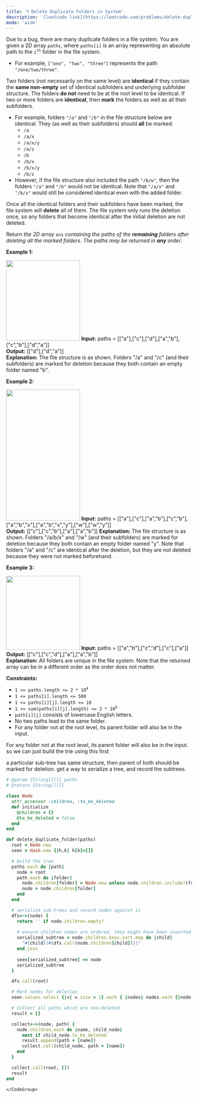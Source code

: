 ```yaml
---
title: '❗️ Delete Duplicate Folders in System'
description: '[leetcode link](https://leetcode.com/problems/delete-duplicate-folders-in-system/description/)'
mode: 'wide'
---
```

<Tabs>
  <Tab title="Question" icon="circle-question" iconType="regular">
    <Card>
      <p>Due to a bug, there are many duplicate folders in a file system. You are given a 2D array <code>paths</code>, where <code>paths[i]</code> is an array representing an absolute path to the <code>i<sup>th</sup></code> folder in the file system.</p>  <ul>  <li>For example, <code>[&quot;one&quot;, &quot;two&quot;, &quot;three&quot;]</code> represents the path <code>&quot;/one/two/three&quot;</code>.</li> </ul>  <p>Two folders (not necessarily on the same level) are <strong>identical</strong> if they contain the <strong>same non-empty</strong> set of identical subfolders and underlying subfolder structure. The folders <strong>do not</strong> need to be at the root level to be identical. If two or more folders are <strong>identical</strong>, then <strong>mark</strong> the folders as well as all their subfolders.</p>  <ul>  <li>For example, folders <code>&quot;/a&quot;</code> and <code>&quot;/b&quot;</code> in the file structure below are identical. They (as well as their subfolders) should <strong>all</strong> be marked:   <ul>   <li><code>/a</code></li>   <li><code>/a/x</code></li>   <li><code>/a/x/y</code></li>   <li><code>/a/z</code></li>   <li><code>/b</code></li>   <li><code>/b/x</code></li>   <li><code>/b/x/y</code></li>   <li><code>/b/z</code></li>  </ul>  </li>  <li>However, if the file structure also included the path <code>&quot;/b/w&quot;</code>, then the folders <code>&quot;/a&quot;</code> and <code>&quot;/b&quot;</code> would not be identical. Note that <code>&quot;/a/x&quot;</code> and <code>&quot;/b/x&quot;</code> would still be considered identical even with the added folder.</li> </ul>  <p>Once all the identical folders and their subfolders have been marked, the file system will <strong>delete</strong> all of them. The file system only runs the deletion once, so any folders that become identical after the initial deletion are not deleted.</p>  <p>Return <em>the 2D array </em><code>ans</code> <em>containing the paths of the <strong>remaining</strong> folders after deleting all the marked folders. The paths may be returned in <strong>any</strong> order</em>.</p>   <p><strong class="example">Example 1:</strong></p> <img alt="" src="https://assets.leetcode.com/uploads/2021/07/19/lc-dupfolder1.jpg" style="width: 200px; height: 218px;" />  <strong>Input:</strong> paths = [[&quot;a&quot;],[&quot;c&quot;],[&quot;d&quot;],[&quot;a&quot;,&quot;b&quot;],[&quot;c&quot;,&quot;b&quot;],[&quot;d&quot;,&quot;a&quot;]] <br/> <strong>Output:</strong> [[&quot;d&quot;],[&quot;d&quot;,&quot;a&quot;]] <br/> <strong>Explanation:</strong> The file structure is as shown. Folders &quot;/a&quot; and &quot;/c&quot; (and their subfolders) are marked for deletion because they both contain an empty folder named &quot;b&quot;.   <p><strong class="example">Example 2:</strong></p> <img alt="" src="https://assets.leetcode.com/uploads/2021/07/19/lc-dupfolder2.jpg" style="width: 200px; height: 355px;" />  <strong>Input:</strong> paths = [[&quot;a&quot;],[&quot;c&quot;],[&quot;a&quot;,&quot;b&quot;],[&quot;c&quot;,&quot;b&quot;],[&quot;a&quot;,&quot;b&quot;,&quot;x&quot;],[&quot;a&quot;,&quot;b&quot;,&quot;x&quot;,&quot;y&quot;],[&quot;w&quot;],[&quot;w&quot;,&quot;y&quot;]] <br/> <strong>Output:</strong> [[&quot;c&quot;],[&quot;c&quot;,&quot;b&quot;],[&quot;a&quot;],[&quot;a&quot;,&quot;b&quot;]] <strong>Explanation: </strong>The file structure is as shown.  Folders &quot;/a/b/x&quot; and &quot;/w&quot; (and their subfolders) are marked for deletion because they both contain an empty folder named &quot;y&quot;. Note that folders &quot;/a&quot; and &quot;/c&quot; are identical after the deletion, but they are not deleted because they were not marked beforehand.   <p><strong class="example">Example 3:</strong></p> <img alt="" src="https://assets.leetcode.com/uploads/2021/07/19/lc-dupfolder3.jpg" style="width: 200px; height: 201px;" />  <strong>Input:</strong> paths = [[&quot;a&quot;,&quot;b&quot;],[&quot;c&quot;,&quot;d&quot;],[&quot;c&quot;],[&quot;a&quot;]] <br/> <strong>Output:</strong> [[&quot;c&quot;],[&quot;c&quot;,&quot;d&quot;],[&quot;a&quot;],[&quot;a&quot;,&quot;b&quot;]] <br/> <strong>Explanation:</strong> All folders are unique in the file system. Note that the returned array can be in a different order as the order does not matter.    <p><strong>Constraints:</strong></p>  <ul>  <li><code>1 &lt;= paths.length &lt;= 2 * 10<sup>4</sup></code></li>  <li><code>1 &lt;= paths[i].length &lt;= 500</code></li>  <li><code>1 &lt;= paths[i][j].length &lt;= 10</code></li>  <li><code>1 &lt;= sum(paths[i][j].length) &lt;= 2 * 10<sup>5</sup></code></li>  <li><code>path[i][j]</code> consists of lowercase English letters.</li>  <li>No two paths lead to the same folder.</li>  <li>For any folder not at the root level, its parent folder will also be in the input.</li> </ul> 
    </Card>
  </Tab>
  <Tab title="Solution" icon="lightbulb" iconType="regular" >
    <Card>
      For any folder not at the root level, its parent folder will also be in the input.
so we can just build the trie using this first

a particular sub-tree has same structure, then parent of both should be marked for deletion.
get a way to serialize a tree, and record the subtrees.
    </Card>
  <Expandable title="code">
    <CodeGroup dropdown>
```ruby title="Delete Duplicate Folders in System" lines
# @param {String[][]} paths
# @return {String[][]}

class Node
  attr_accessor :children, :to_be_deleted
  def initialize
    @children = {}
    @to_be_deleted = false
  end
end

def delete_duplicate_folder(paths)
  root = Node.new
  seen = Hash.new {|h,k| h[k]=[]}

  # build the tree
  paths.each do |path|
    node = root
    path.each do |folder|
      node.children[folder] = Node.new unless node.children.include?(folder)
      node = node.children[folder]
    end
  end

  # serialize sub-trees and record nodes against it
  dfs=->(node) {
    return '' if node.children.empty?
    
    # ensure children names are ordered, they might have been inserted in diff orders
    serialized_subtree = node.children.keys.sort.map do |child|
      "#{child}(#{dfs.call(node.children[child])})"
    end.join
    
    seen[serialized_subtree] << node
    serialized_subtree
  }

  dfs.call(root)

  # Mark nodes for deletion
  seen.values.select {|v| v.size > 1}.each { |nodes| nodes.each {|node| node.to_be_deleted = true } }

  # Collect all paths which are non-deleted
  result = []

  collect=->(node, path) {
    node.children.each do |name, child_node|
      next if child_node.to_be_deleted
      result.append(path + [name])
      collect.call(child_node, path + [name])
    end
  }

  collect.call(root, [])
  result
end

```
    </CodeGroup>
  </Expandable>
  </Tab>
</Tabs>